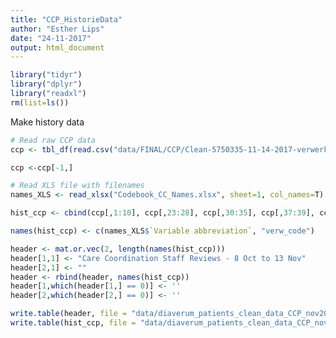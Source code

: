 ```yaml
---
title: "CCP_HistorieData"
author: "Esther Lips"
date: "24-11-2017"
output: html_document
---
```


```r
library("tidyr")
library("dplyr")
library("readxl")
rm(list=ls())


```

Make history data
```r
# Read raw CCP data
ccp <- tbl_df(read.csv("data/FINAL/CCP/Clean-5750335-11-14-2017-verwerkingcode.csv", sep=',', header=T, colClasses = "character", skip=2, encoding="UTF-8"))

ccp <-ccp[-1,]

# Read XLS file with filenames
names_XLS <- read_xlsx("Codebook_CC_Names.xlsx", sheet=1, col_names=T)

hist_ccp <- cbind(ccp[,1:10], ccp[,23:28], ccp[,30:35], ccp[,37:39], ccp[,41:44], ccp[,46:51], ccp[,54:56], ccp[,59], ccp[,69:76], ccp[,82:83], ccp[,85:86], ccp[,88], ccp[,90:91], ccp$verw_code)

names(hist_ccp) <- c(names_XLS$`Variable abbreviation`, "verw_code")

header <- mat.or.vec(2, length(names(hist_ccp)))
header[1,1] <- "Care Coordination Staff Reviews - 8 Oct to 13 Nov"
header[2,1] <- ""
header <- rbind(header, names(hist_ccp))
header[1,which(header[1,] == 0)] <- ''
header[2,which(header[2,] == 0)] <- ''

write.table(header, file = "data/diaverum_patients_clean_data_CCP_nov2017.csv", row.names=F, col.names=F,fileEncoding = "UTF-8",sep=',')
write.table(hist_ccp, file = "data/diaverum_patients_clean_data_CCP_nov2017.csv", row.names=F, col.names=F, fileEncoding = "UTF-8", sep=',',append=TRUE)
```